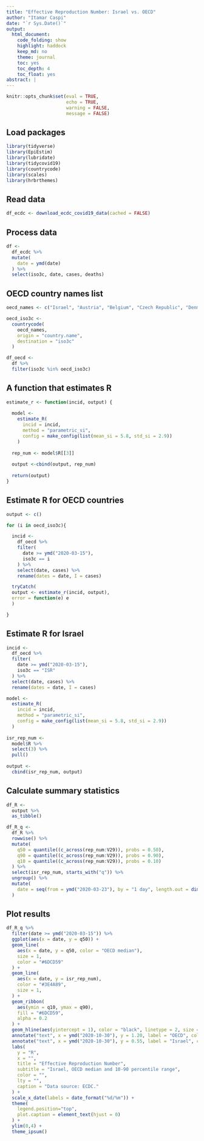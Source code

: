 ```yaml
---
title: "Effective Reproduction Number: Israel vs. OECD"
author: "Itamar Caspi"
date: "`r Sys.Date()`"
output:
  html_document:
    code_folding: show
    highlight: haddock
    keep_md: no
    theme: journal
    toc: yes
    toc_depth: 4
    toc_float: yes
abstract: |
---
```


```r
knitr::opts_chunk$set(eval = TRUE,
                      echo = TRUE,
                      warning = FALSE,
                      message = FALSE)
```

## Load packages
```r
library(tidyverse)
library(EpiEstim)
library(lubridate)
library(tidycovid19)
library(countrycode)
library(scales)
library(hrbrthemes)
```

## Read data
```r
df_ecdc <- download_ecdc_covid19_data(cached = FALSE)
```

## Process data
```r
df <- 
  df_ecdc %>% 
  mutate(
    date = ymd(date)
  ) %>% 
  select(iso3c, date, cases, deaths)
```

## OECD country names list
```r
oecd_names <- c("Israel", "Austria", "Belgium", "Czech Republic", "Denmark", "Estonia", "Finland", "France", "Germany", "Greece", "Hungary", "Iceland", "Ireland", "Italy", "Latvia", "Luxembourg", "Netherlands", "Norway", "Poland", "Portugal", "Slovak Republic", "Slovenia", "Spain", "Sweden", "Switzerland", "United Kingdom",  "Canada", "Chile", "Mexico", "United States", "Australia", "Japan", "Korea", "New Zealand", "Turkey")
```

```r
oecd_iso3c <- 
  countrycode(
    oecd_names,
    origin = "country.name",
    destination = "iso3c"
  )
```

```r
df_oecd <- 
  df %>% 
  filter(iso3c %in% oecd_iso3c) 
```

## A function that estimates R
```r
estimate_r <- function(incid, output) {
  
  model <- 
    estimate_R(
      incid = incid, 
      method = "parametric_si",
      config = make_config(list(mean_si = 5.8, std_si = 2.9))
    )
  
  rep_num <- model$R[[3]]
    
  output <-cbind(output, rep_num)
  
  return(output)
}
```

## Estimate R for OECD countries
```r
output <- c()

for (i in oecd_iso3c){

  incid <- 
    df_oecd %>%
    filter(
      date >= ymd("2020-03-15"),
      iso3c == i
    ) %>%
    select(date, cases) %>%
    rename(dates = date, I = cases)

  tryCatch(
  output <- estimate_r(incid, output),
  error = function(e) e
  )

}
```

## Estimate R for Israel
```r
incid <- 
  df_oecd %>%
  filter(
    date >= ymd("2020-03-15"),
    iso3c == "ISR"
  ) %>%
  select(date, cases) %>%
  rename(dates = date, I = cases)

model <- 
  estimate_R(
    incid = incid, 
    method = "parametric_si",
    config = make_config(list(mean_si = 5.8, std_si = 2.9))
  )
  
isr_rep_num <- 
  model$R %>% 
  select(3) %>% 
  pull()
    
output <- 
  cbind(isr_rep_num, output)
```

## Calculate summary statistics
```r
df_R <- 
  output %>% 
  as_tibble()
```

```r
df_R_q <- 
  df_R %>% 
  rowwise() %>% 
  mutate(
    q50 = quantile((c_across(rep_num:V29)), probs = 0.50),
    q90 = quantile((c_across(rep_num:V29)), probs = 0.90),
    q10 = quantile((c_across(rep_num:V29)), probs = 0.10)
  ) %>%
  select(isr_rep_num, starts_with("q")) %>% 
  ungroup() %>% 
  mutate(
    date = seq(from = ymd("2020-03-23"), by = "1 day", length.out = dim(output)[[1]])
  )
```

## Plot results
```r
df_R_q %>% 
  filter(date >= ymd("2020-03-15")) %>% 
  ggplot(aes(x = date, y = q50)) +
  geom_line(
    aes(x = date, y = q50, color = "OECD median"),
    size = 1,
    color = "#6DCD59"
  ) +
  geom_line(
    aes(x = date, y = isr_rep_num),
    color = "#3E4A89",
    size = 1,
  ) +
  geom_ribbon(
    aes(ymin = q10, ymax = q90),
    fill = "#6DCD59",
    alpha = 0.2
  ) +
  geom_hline(aes(yintercept = 1), color = "black", linetype = 2, size = 0.5) +
  annotate("text", x = ymd("2020-10-30"), y = 1.20, label = "OECD", color = "#6DCD59") +
  annotate("text", x = ymd("2020-10-30"), y = 0.55, label = "Israel", color = "#3E4A89") +
  labs(
    y = "R",
    x = "",
    title = "Effective Reproduction Number",
    subtitle = "Israel, OECD median and 10-90 percentile range",
    color = "",
    lty = "",
    caption = "Data source: ECDC."
  ) +
  scale_x_date(labels = date_format("%d/%m")) +
  theme(
    legend.position="top",
    plot.caption = element_text(hjust = 0)
  ) +
  ylim(0,4) +
  theme_ipsum()
```
